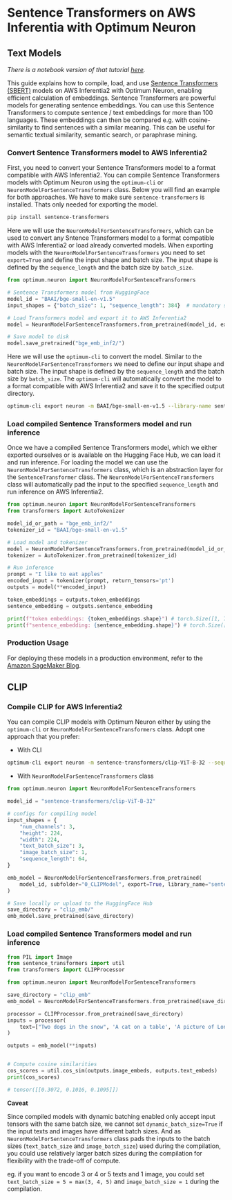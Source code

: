 <!---
Copyright 2023 The HuggingFace Team. All rights reserved.

Licensed under the Apache License, Version 2.0 (the "License");
you may not use this file except in compliance with the License.
You may obtain a copy of the License at

    http://www.apache.org/licenses/LICENSE-2.0

Unless required by applicable law or agreed to in writing, software
distributed under the License is distributed on an "AS IS" BASIS,
WITHOUT WARRANTIES OR CONDITIONS OF ANY KIND, either express or implied.
See the License for the specific language governing permissions and
limitations under the License.
-->
# Sentence Transformers on AWS Inferentia with Optimum Neuron

## Text Models

_There is a notebook version of that tutorial [here](https://github.com/huggingface/optimum-neuron/blob/main/notebooks/sentence-transformers/getting-started.ipynb)._

This guide explains how to compile, load, and use [Sentence Transformers (SBERT)](https://www.sbert.net/) models on AWS Inferentia2 with Optimum Neuron, enabling efficient calculation of embeddings. Sentence Transformers are powerful models for generating sentence embeddings. You can use this Sentence Transformers to compute sentence / text embeddings for more than 100 languages. These embeddings can then be compared e.g. with cosine-similarity to find sentences with a similar meaning. This can be useful for semantic textual similarity, semantic search, or paraphrase mining.


### Convert Sentence Transformers model to AWS Inferentia2  

First, you need to convert your Sentence Transformers model to a format compatible with AWS Inferentia2. You can compile Sentence Transformers models with Optimum Neuron using the `optimum-cli` or `NeuronModelForSentenceTransformers` class. Below you will find an example for both approaches. We have to make sure `sentence-transformers` is installed. Thats only needed for exporting the model. 

```bash
pip install sentence-transformers
```

Here we will use the `NeuronModelForSentenceTransformers`, which can be used to convert any Sntence Transformers model to a format compatible with AWS Inferentia2 or load already converted models. When exporting models with the `NeuronModelForSentenceTransformers` you need to set `export=True` and define the input shape and batch size. The input shape is defined by the `sequence_length` and the batch size by `batch_size`. 

```python
from optimum.neuron import NeuronModelForSentenceTransformers

# Sentence Transformers model from HuggingFace
model_id = "BAAI/bge-small-en-v1.5"
input_shapes = {"batch_size": 1, "sequence_length": 384}  # mandatory shapes

# Load Transformers model and export it to AWS Inferentia2
model = NeuronModelForSentenceTransformers.from_pretrained(model_id, export=True, **input_shapes)

# Save model to disk
model.save_pretrained("bge_emb_inf2/")
```

Here we will use the `optimum-cli` to convert the model. Similar to the `NeuronModelForSentenceTransformers` we need to define our input shape and batch size. The input shape is defined by the `sequence_length` and the batch size by `batch_size`. The `optimum-cli` will automatically convert the model to a format compatible with AWS Inferentia2 and save it to the specified output directory.

```bash
optimum-cli export neuron -m BAAI/bge-small-en-v1.5 --library-name sentence_transformers --sequence_length 384 --batch_size 1 --task feature-extraction bge_emb_inf2/
```

### Load compiled Sentence Transformers model and run inference

Once we have a compiled Sentence Transformers model, which we either exported ourselves or is available on the Hugging Face Hub, we can load it and run inference. For loading the model we can use the `NeuronModelForSentenceTransformers` class, which is an abstraction layer for the `SentenceTransformer` class. The `NeuronModelForSentenceTransformers` class will automatically pad the input to the specified `sequence_length` and run inference on AWS Inferentia2.

```python
from optimum.neuron import NeuronModelForSentenceTransformers
from transformers import AutoTokenizer

model_id_or_path = "bge_emb_inf2/"
tokenizer_id = "BAAI/bge-small-en-v1.5"

# Load model and tokenizer
model = NeuronModelForSentenceTransformers.from_pretrained(model_id_or_path)
tokenizer = AutoTokenizer.from_pretrained(tokenizer_id)

# Run inference
prompt = "I like to eat apples"
encoded_input = tokenizer(prompt, return_tensors='pt')
outputs = model(**encoded_input)

token_embeddings = outputs.token_embeddings
sentence_embedding = outputs.sentence_embedding

print(f"token embeddings: {token_embeddings.shape}") # torch.Size([1, 7, 384])
print(f"sentence_embedding: {sentence_embedding.shape}") # torch.Size([1, 384])
```

### Production Usage

For deploying these models in a production environment, refer to the [Amazon SageMaker Blog](https://www.philschmid.de/inferentia2-embeddings).


## CLIP


### Compile CLIP for AWS Inferentia2 

You can compile CLIP models with Optimum Neuron either by using the `optimum-cli` or `NeuronModelForSentenceTransformers` class. Adopt one approach that you prefer:

* With CLI

```bash
optimum-cli export neuron -m sentence-transformers/clip-ViT-B-32 --sequence_length 64 --text_batch_size 3 --image_batch_size 1 --num_channels 3 --height 224 --width 224 --task feature-extraction --library-name sentence_transformers --subfolder 0_CLIPModel clip_emb/
```

* With `NeuronModelForSentenceTransformers` class

```python
from optimum.neuron import NeuronModelForSentenceTransformers

model_id = "sentence-transformers/clip-ViT-B-32"

# configs for compiling model
input_shapes = {
    "num_channels": 3,
    "height": 224,
    "width": 224,
    "text_batch_size": 3,
    "image_batch_size": 1,
    "sequence_length": 64,
}

emb_model = NeuronModelForSentenceTransformers.from_pretrained(
    model_id, subfolder="0_CLIPModel", export=True, library_name="sentence_transformers", dynamic_batch_size=False, **input_shapes
)

# Save locally or upload to the HuggingFace Hub
save_directory = "clip_emb/"
emb_model.save_pretrained(save_directory)
```

### Load compiled Sentence Transformers model and run inference

```python
from PIL import Image
from sentence_transformers import util
from transformers import CLIPProcessor

from optimum.neuron import NeuronModelForSentenceTransformers

save_directory = "clip_emb"
emb_model = NeuronModelForSentenceTransformers.from_pretrained(save_directory)

processor = CLIPProcessor.from_pretrained(save_directory)
inputs = processor(
    text=["Two dogs in the snow", 'A cat on a table', 'A picture of London at night'], images=Image.open("two_dogs_in_snow.jpg"), return_tensors="pt", padding=True
)  

outputs = emb_model(**inputs)


# Compute cosine similarities
cos_scores = util.cos_sim(outputs.image_embeds, outputs.text_embeds)
print(cos_scores)

# tensor([[0.3072, 0.1016, 0.1095]])
```

<Tip>

**Caveat**

Since compiled models with dynamic batching enabled only accept input tensors with the same batch size, we cannot set `dynamic_batch_size=True` if the input texts and images have different batch sizes. And as `NeuronModelForSentenceTransformers` class pads the inputs to the batch sizes (`text_batch_size` and `image_batch_size`) used during the compilation, you could use relatively larger batch sizes during the compilation for flexibility with the trade-off of compute.

eg. if you want to encode 3 or 4 or 5 texts and 1 image, you could set `text_batch_size = 5 = max(3, 4, 5)` and `image_batch_size = 1` during the compilation.

</Tip>